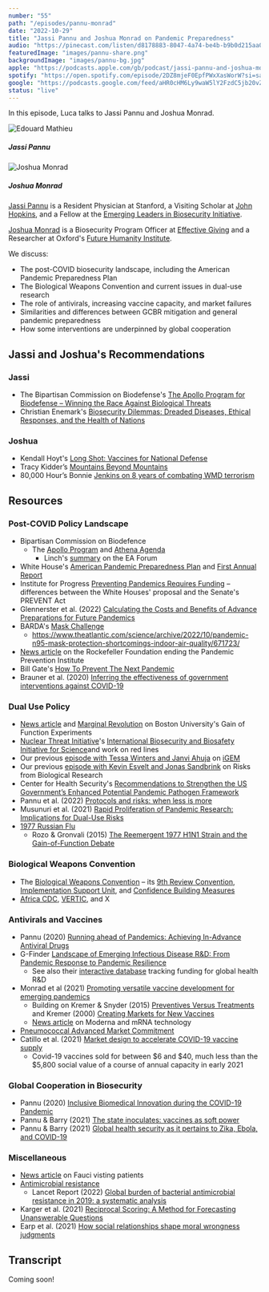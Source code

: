 ```yaml
---
number: "55"
path: "/episodes/pannu-monrad"
date: "2022-10-29"
title: "Jassi Pannu and Joshua Monrad on Pandemic Preparedness"
audio: "https://pinecast.com/listen/d8178883-8047-4a74-be4b-b9b0d215aa06.mp3"
featuredImage: "images/pannu-share.png"
backgroundImage: "images/pannu-bg.jpg"
apple: "https://podcasts.apple.com/gb/podcast/jassi-pannu-and-joshua-monrad-on-pandemic-preparedness/id1496501781?i=1000584372619"
spotify: "https://open.spotify.com/episode/2DZ8mjeF0EpfPWxXasWorW?si=sa5INo8tQDCu0jhM-sPiHw"
google: "https://podcasts.google.com/feed/aHR0cHM6Ly9waW5lY2FzdC5jb20vZmVlZC9oZWFyLXRoaXMtaWRlYQ/episode/aHR0cHM6Ly9waW5lY2FzdC5jb20vZ3VpZC9kODE3ODg4My04MDQ3LTRhNzQtYmU0Yi1iOWIwZDIxNWFhMDY?sa=X&ved=0CAUQkfYCahcKEwjwirCs24f7AhUAAAAAHQAAAAAQAQ"
status: "live"
---
```


In this episode, Luca talks to Jassi Pannu and Joshua Monrad.

<div class="episode-image_variable max-500">


![Edouard Mathieu](images/jassi.jpg)

<h5>Jassi Pannu</h5>

![Joshua Monrad](images/joshua.jpg)

<h5>Joshua Monrad</h5>



</div>

[Jassi Pannu](https://www.linkedin.com/in/jassipannu/) is a Resident Physician at Stanford, a Visiting Scholar at [John Hopkins](https://publichealth.jhu.edu/), and a Fellow at the [Emerging Leaders in Biosecurity Initiative](https://www.centerforhealthsecurity.org/our-work/emergingbioleaders/).

[Joshua Monrad](https://twitter.com/jtmonrad) is a Biosecurity Program Officer at [Effective Giving](https://www.effectivegiving.org/) and a Researcher at Oxford's [Future Humanity Institute](https://fhi.ox.ac.uk/).

We discuss:

* The post-COVID biosecurity landscape, including the American Pandemic Preparedness Plan
* The Biological Weapons Convention and current issues in dual-use research
* The role of antivirals, increasing vaccine capacity, and market failures
* Similarities and differences between GCBR mitigation and general pandemic preparedness
* How some interventions are underpinned by global cooperation

## Jassi and Joshua's Recommendations

### Jassi

* The Bipartisan Commission on Biodefense's [The Apollo Program for Biodefense – Winning the Race Against Biological Threats](https://biodefensecommission.org/reports/the-apollo-program-for-biodefense-winning-the-race-against-biological-threats/)
* Christian Enemark's [Biosecurity Dilemmas: Dreaded Diseases, Ethical Responses, and the Health of Nations](https://www.goodreads.com/book/show/33255013-biosecurity-dilemmas)

### Joshua

* Kendall Hoyt's [Long Shot: Vaccines for National Defense](https://www.goodreads.com/book/show/13272201-long-shot)
* Tracy Kidder’s [Mountains Beyond Mountains](https://www.goodreads.com/book/show/10235.Mountains_Beyond_Mountains)
* 80,000 Hour’s Bonnie [Jenkins on 8 years of combating WMD terrorism](https://80000hours.org/podcast/episodes/ambassador-bonnie-jenkins-peace-arms-control/)

## Resources

### Post-COVID Policy Landscape

* Bipartisan Commission on Biodefence
  * The [Apollo Program](https://biodefensecommission.org/reports/the-apollo-program-for-biodefense-winning-the-race-against-biological-threats/) and [Athena Agenda](https://biodefensecommission.org/reports/the-athena-agenda-advancing-the-apollo-program-for-biodefense/)
    * Linch's [summary](https://forum.effectivealtruism.org/posts/nkmQfJosPf7huCBkk/notes-on-apollo-report-on-biodefense) on the EA Forum
* White House's [American Pandemic Preparedness Plan](https://www.whitehouse.gov/wp-content/uploads/2021/09/American-Pandemic-Preparedness-Transforming-Our-Capabilities-Final-For-Web.pdf) and [First Annual Report](https://www.whitehouse.gov/ostp/news-updates/2022/09/01/fact-sheet-american-pandemic-preparedness-plan-annual-report/)
* Institute for Progress [Preventing Pandemics Requires Funding](https://progress.institute/preventing-pandemics-requires-funding/) – differences between the White Houses' proposal and the Senate's PREVENT Act
* Glennerster et al. (2022) [Calculating the Costs and Benefits of Advance Preparations for Future Pandemics](https://www.nber.org/papers/w30565)
* BARDA's [Mask Challenge](https://drive.hhs.gov/mask_challenge.html)
  * https://www.theatlantic.com/science/archive/2022/10/pandemic-n95-mask-protection-shortcomings-indoor-air-quality/671723/
* [News article](https://www.science.org/content/article/cycles-panic-and-neglect-head-pandemic-prevention-institute-explains-its-early-death) on the Rockefeller Foundation ending the Pandemic Prevention Institute
* Bill Gate's [How To Prevent The Next Pandemic](https://www.goodreads.com/book/show/59900689-how-to-prevent-the-next-pandemic?ac=1&from_search=true&qid=asb3l8ISEi&rank=1)
* Brauner et al. (2020) [Inferring the effectiveness of government interventions against COVID-19](https://www.science.org/doi/full/10.1126/science.abd9338)

### Dual Use Policy

* [News article](https://www.forbes.com/sites/stevensalzberg/2022/10/24/gain-of-function-experiments-at-boston-university-create-a-deadly-new-covid-19-virus-who-thought-this-was-a-good-idea/) and [Marginal Revolution](https://marginalrevolution.com/marginalrevolution/2022/10/irresponsible-gain-of-function-research.html) on Boston University's Gain of Function Experiments 
* [Nuclear Threat Initiative](https://www.nti.org/)'s [International Biosecurity and Biosafety Initiative for Science](https://www.nti.org/about/programs-projects/project/international-biosafety-and-biosecurity-initiative-for-science-ibbis/)and work on red lines
* Our previous [episode with Tessa Winters and Janvi Ahuja](https://hearthisidea.com/episodes/alexanian-ahuja) on [iGEM](https://igem.org/)
* Our previous [episode with Kevin Esvelt and Jonas Sandbrink](https://hearthisidea.com/episodes/esvelt-sandbrink) on Risks from Biological Research
* Center for Health Security's [Recommendations to Strengthen the US Government’s Enhanced Potential Pandemic Pathogen Framework](https://www.centerforhealthsecurity.org/news/center-news/pdfs/220629-RecstostrengthenUSGePPPandDURCPolicies.pdf)
* Pannu et al. (2022) [Protocols and risks: when less is more](https://www.nature.com/articles/s41596-021-00655-6)
* Musunuri et al. (2021) [Rapid Proliferation of Pandemic Research: Implications for Dual-Use Risks](https://journals.asm.org/doi/full/10.1128/mBio.01864-21)
* [1977 Russian Flu](https://en.wikipedia.org/wiki/1977_Russian_flu)
  * Rozo & Gronvali (2015) [The Reemergent 1977 H1N1 Strain and the Gain-of-Function Debate](https://www.ncbi.nlm.nih.gov/pmc/articles/PMC4542197/)

### Biological Weapons Convention

* The [Biological Weapons Convention](https://www.un.org/disarmament/biological-weapons/) – its [9th Review Convention](https://meetings.unoda.org/meeting/bwc-revcon-2022/), [Implementation Support Unit](https://www.un.org/disarmament/biological-weapons/implementation-support-unit), and [Confidence Building Measures](https://www.un.org/disarmament/biological-weapons/confidence-building-measures)
* [Africa CDC](https://africacdc.org/), [VERTIC](https://www.vertic.org/), and X

### Antivirals and Vaccines

* Pannu (2020) [Running ahead of Pandemics: Achieving In-Advance Antiviral Drugs](https://papers.ssrn.com/sol3/papers.cfm?abstract_id=3570737)
* G-Finder [Landscape of Emerging Infectious Disease R&D: From Pandemic Response to Pandemic Resilience](https://www.policycuresresearch.org/2022-g-finder-eid-report/)
  * See also their [interactive database](https://gfinderdata.policycuresresearch.org/) tracking funding for global health R&D
* Monrad et al (2021) [Promoting versatile vaccine development for emerging pandemics](https://www.nature.com/articles/s41541-021-00290-y)
  * Building on Kremer & Snyder (2015) [Preventives Versus Treatments](https://academic.oup.com/qje/article-abstract/130/3/1167/1931641) and Kremer (2000) [Creating Markets for New Vaccines](https://www.journals.uchicago.edu/doi/10.1086/ipe.1.25056141)
  * [News article](https://eu.usatoday.com/story/news/health/2020/11/23/success-pfizer-moderna-mrna-covid-19-vaccines-ushers-new-era/6311228002/) on Moderna and mRNA technology
* [Pneumococcal Advanced Market Commitment](https://www.gavi.org/investing-gavi/innovative-financing/pneumococcal-amc)
* Catillo et al. (2021) [Market design to accelerate COVID-19 vaccine supply](https://pubmed.ncbi.nlm.nih.gov/33632897/)
  * Covid-19 vaccines sold for between \$6 and \$40, much less than the \$5,800 social value of a course of annual capacity in early 2021

### Global Cooperation in Biosecurity

* Pannu (2020) [Inclusive Biomedical Innovation during the COVID-19 Pandemic](https://onlinelibrary.wiley.com/doi/10.1111/1758-5899.12876)
* Pannu & Barry (2021) [The state inoculates: vaccines as soft power](https://www.thelancet.com/journals/langlo/article/PIIS2214-109X(21)00091-7/)
* Pannu & Barry (2021) [Global health security as it pertains to Zika, Ebola, and COVID-19](https://europepmc.org/article/med/34334661)

### Miscellaneous

* [News article](https://www.huffingtonpost.co.uk/entry/anthony-fauci-fighting-covid-19_n_5fc7fed7c5b61bea2b14e3ee) on Fauci visting patients
* [Antimicrobial resistance](https://en.wikipedia.org/wiki/Antimicrobial_resistance)
  * Lancet Report (2022) [Global burden of bacterial antimicrobial resistance in 2019: a systematic analysis](https://www.thelancet.com/journals/lancet/article/PIIS0140-6736(21)02724-0/)
* Karger et al. (2021) [Reciprocal Scoring: A Method for Forecasting Unanswerable Questions](https://papers.ssrn.com/sol3/papers.cfm?abstract_id=3954498)
* Earp et al. (2021) [How social relationships shape moral wrongness judgments](https://www.nature.com/articles/s41467-021-26067-4)

## Transcript

Coming soon!
